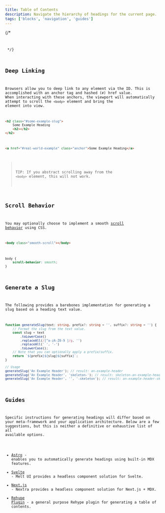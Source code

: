 ```yaml
---
title: Table of Contents
description: Navigate the hierarchy of headings for the current page.
tags: ['blocks', 'navigation', 'guides']
---
```



{/* <Preview client:visible>
<Fragment slot="preview">
<Default />
</Fragment>
<Fragment slot="code">
<Code code={DefaultRaw} lang="astro" />
</Fragment>

</Preview> */}

## Deep Linking

Browsers allow you to deep link to any element via the ID. This is accomplished with an anchor tag and hashed (`#`) href value. When interacting with these anchors, the viewport will automatically attempt to scroll the `<body>` element and bring the element into view.

```html
<h2 class="#some-example-slug">
	Some Example Heading
	<h2></h2>
</h2>
```

```html
<a href="#real-world-example" class="anchor">Some Example Heading</a>
```

> TIP: If you abstract scrolling away from the `<body>` element, this will not work.

## Scroll Behavior

You may optionally choose to implement a smooth [scroll behavior](https://developer.mozilla.org/en-US/docs/Web/CSS/scroll-behavior) using CSS.

```html
<body class="smooth-scroll"></body>
```

```css
body {
	scroll-behavior: smooth;
}
```

## Generate a Slug

The following provides a barebones implementation for generating a slug based on a heading text value.

```ts
function generateSlug(text: string, prefix?: string = '', suffix?: string = '') {
	// Format the slug from the text value.
	const slug = text
		.toLowerCase()
		.replaceAll(/[^a-zA-Z0-9 ]/g, '')
		.replaceAll(' ', '-')
		.toLowerCase();
	// Note that you can optionally apply a prefix/suffix.
	return `${prefix}${slug}${suffix}`;
}

// Usage
generateSlug('An Example Header'); // result: an-example-header
generateSlug('An Example Header', 'skeleton-'); // result: skeleton-an-example-header
generateSlug('An Example Header', '', '-skeleton'); // result: an-example-header-skeleton
```

## Guides

Specific instructions for generating headings will differ based on your meta-framework and your application architecture. Below are a few suggestions, but this is neither a definitive or exhaustive list of all available options.

- [Astro](https://kld.dev/building-table-of-contents/) - enables you to automatically generate headings using built-in MDX features.
- [Svelte](https://www.melt-ui.com/docs/builders/table-of-contents) - Melt UI provides a headless component solution for Svelte.
- [Next.js](https://nextra.site/docs/docs-theme/theme-configuration#toc-sidebar) - Nextra provides a headless component solution for Next.js + MDX.
- [Rehype Plugin](https://github.com/stefanprobst/rehype-extract-toc) - a general purpose Rehype plugin for generating a table of contents.
